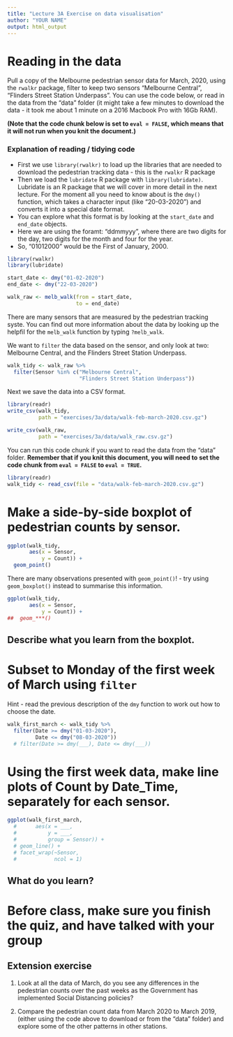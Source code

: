 ```yaml
---
title: "Lecture 3A Exercise on data visualisation"
author: "YOUR NAME"
output: html_output
---
```


# Reading in the data

Pull a copy of the Melbourne pedestrian sensor data for March, 2020, using the `rwalkr` package, filter to keep two sensors "Melbourne Central", "Flinders Street Station Underpass". You can use the code below, or read in the data from the "data" folder (it might take a few minutes to download the data - it took me about 1 minute on a 2016 Macbook Pro with 16Gb RAM). 

**(Note that the code chunk below is set to `eval = FALSE`, which means that it will not run when you knit the document.)**

### Explanation of reading / tidying code

* First we use `library(rwalkr)` to load up the libraries that are needed to download the pedestrian tracking data - this is the `rwalkr` R package
* Then we load the `lubridate` R package with `library(lubridate)`. Lubridate is an R package that we will cover in more detail in the next lecture. For the moment all you need to know about is the `dmy()` function, which takes a character input (like "20-03-2020") and converts it into a special date format.
* You can explore what this format is by looking at the `start_date` and `end_date` objects. 
* Here we are using the foramt: "ddmmyyy", where there are two digits for the day, two digits for the month and four for the year.
* So, "01012000" would be the First of January, 2000.

```r
library(rwalkr)
library(lubridate)

start_date <- dmy("01-02-2020")
end_date <- dmy("22-03-2020")

walk_raw <- melb_walk(from = start_date,
                      to = end_date)
```

There are many sensors that are measured by the pedestrian tracking syste. You can find out more information about the data by looking up the helpfil for the `melb_walk` function by typing `?melb_walk`.

We want to `filter` the data based on the sensor, and only look at two: Melbourne Central, and the Flinders Street Station Underpass.

```r
walk_tidy <- walk_raw %>% 
  filter(Sensor %in% c("Melbourne Central", 
                       "Flinders Street Station Underpass"))
```

Next we save the data into a CSV format.

```r
library(readr)
write_csv(walk_tidy, 
          path = "exercises/3a/data/walk-feb-march-2020.csv.gz")

write_csv(walk_raw, 
          path = "exercises/3a/data/walk_raw.csv.gz")

```

You can run this code chunk if you want to read the data from the "data" folder. **Remember that if you knit this document, you will need to set the code chunk from `eval = FALSE` to `eval = TRUE`.**

```r
library(readr)
walk_tidy <- read_csv(file = "data/walk-feb-march-2020.csv.gz")
```

# Make a side-by-side boxplot of pedestrian counts by sensor. 

```r
ggplot(walk_tidy,
       aes(x = Sensor,
           y = Count)) +
  geom_point()
```

There are many observations presented with `geom_point()`! - try using `geom_boxplot()` instead to summarise this information.

```r
ggplot(walk_tidy,
       aes(x = Sensor,
           y = Count)) +
##  geom_***()
```

## Describe what you learn from the boxplot.

# Subset to Monday of the first week of March using `filter`

Hint - read the previous description of the `dmy` function to work out how to choose the date.

```r
walk_first_march <- walk_tidy %>%
  filter(Date >= dmy("01-03-2020"),
         Date <= dmy("08-03-2020"))
  # filter(Date >= dmy(___), Date <= dmy(___))
```

# Using the first week data, make line plots of Count by Date_Time, separately for each sensor. 

```r
ggplot(walk_first_march,
  #      aes(x = ___, 
  #          y = ___,
  #          group = Sensor)) + 
  # geom_line() +
  # facet_wrap(~Sensor, 
  #            ncol = 1)
```

## What do you learn?

# Before class, make sure you finish the quiz, and have talked with your group

## Extension exercise

1. Look at all the data of March, do you see any differences in the pedestrian counts over the past weeks as the Government has implemented Social Distancing policies? 

2. Compare the pedestrian count data from March 2020 to March 2019, (either using the code above to download  or from the "data" folder) and explore some of the other patterns in other stations.
